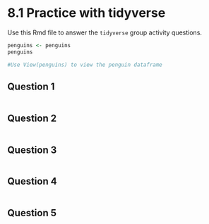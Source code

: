 # 8.1 Practice with tidyverse

Use this Rmd file to answer the `tidyverse` group activity questions.

```r
penguins <- penguins
penguins

#Use View(penguins) to view the penguin dataframe
```

## Question 1

```r

```

## Question 2

```r

```

## Question 3

```r

```

## Question 4

```r

```

## Question 5

```r

```

```r

```

```r

```

```r

```

```r

```
